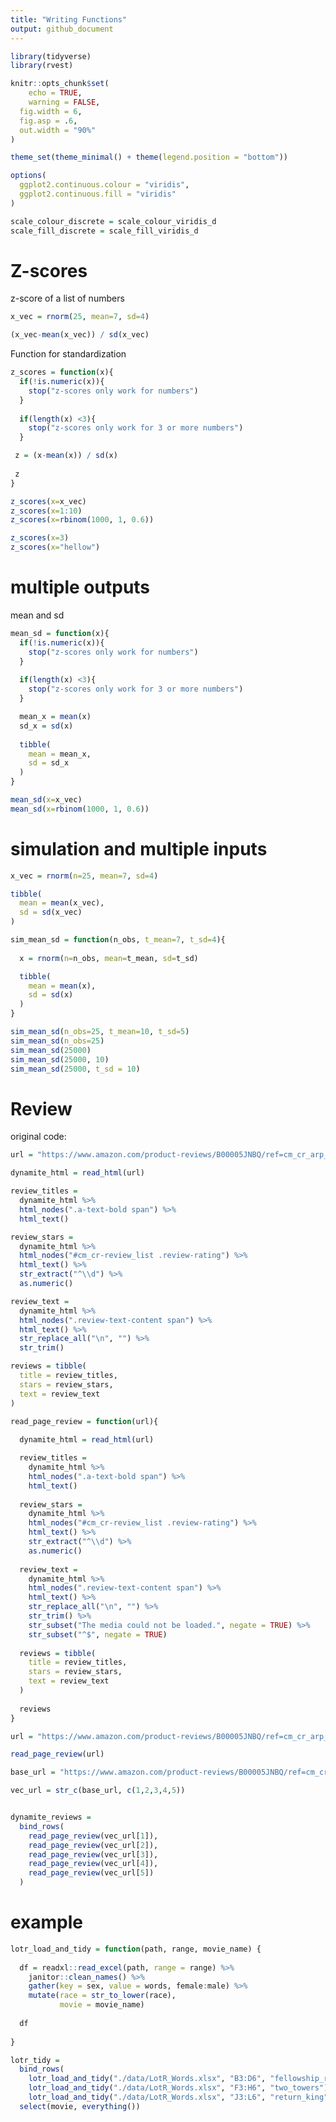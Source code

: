 ```yaml
---
title: "Writing Functions"
output: github_document
---
```


```r
library(tidyverse)
library(rvest)

knitr::opts_chunk$set(
	echo = TRUE,
	warning = FALSE,
  fig.width = 6,
  fig.asp = .6,
  out.width = "90%"
)

theme_set(theme_minimal() + theme(legend.position = "bottom"))

options(
  ggplot2.continuous.colour = "viridis",
  ggplot2.continuous.fill = "viridis"
)

scale_colour_discrete = scale_colour_viridis_d
scale_fill_discrete = scale_fill_viridis_d
```


# Z-scores

z-score of a list of numbers 
```r
x_vec = rnorm(25, mean=7, sd=4)

(x_vec-mean(x_vec)) / sd(x_vec)
```

Function for standardization
```r
z_scores = function(x){
  if(!is.numeric(x)){
    stop("z-scores only work for numbers")
  }
  
  if(length(x) <3){
    stop("z-scores only work for 3 or more numbers")
  }

 z = (x-mean(x)) / sd(x)
 
 z
}
```

```r
z_scores(x=x_vec)
z_scores(x=1:10)
z_scores(x=rbinom(1000, 1, 0.6))

z_scores(x=3)
z_scores(x="hellow")
```


# multiple outputs

mean and sd
```r
mean_sd = function(x){
  if(!is.numeric(x)){
    stop("z-scores only work for numbers")
  }
  
  if(length(x) <3){
    stop("z-scores only work for 3 or more numbers")
  }

  mean_x = mean(x)
  sd_x = sd(x)
  
  tibble(
    mean = mean_x,
    sd = sd_x
  )
}
```

```r
mean_sd(x=x_vec)
mean_sd(x=rbinom(1000, 1, 0.6))
```

# simulation and multiple inputs

```r
x_vec = rnorm(n=25, mean=7, sd=4)

tibble(
  mean = mean(x_vec),
  sd = sd(x_vec)
)
```

```r
sim_mean_sd = function(n_obs, t_mean=7, t_sd=4){
  
  x = rnorm(n=n_obs, mean=t_mean, sd=t_sd)

  tibble(
    mean = mean(x),
    sd = sd(x)
  )
}
```

```r
sim_mean_sd(n_obs=25, t_mean=10, t_sd=5)
sim_mean_sd(n_obs=25)
sim_mean_sd(25000)
sim_mean_sd(25000, 10)
sim_mean_sd(25000, t_sd = 10)
```

# Review

original code:

```r
url = "https://www.amazon.com/product-reviews/B00005JNBQ/ref=cm_cr_arp_d_viewopt_rvwer?ie=UTF8&reviewerType=avp_only_reviews&sortBy=recent&pageNumber=1"

dynamite_html = read_html(url)

review_titles = 
  dynamite_html %>%
  html_nodes(".a-text-bold span") %>%
  html_text()

review_stars = 
  dynamite_html %>%
  html_nodes("#cm_cr-review_list .review-rating") %>%
  html_text() %>%
  str_extract("^\\d") %>%
  as.numeric()

review_text = 
  dynamite_html %>%
  html_nodes(".review-text-content span") %>%
  html_text() %>% 
  str_replace_all("\n", "") %>% 
  str_trim()

reviews = tibble(
  title = review_titles,
  stars = review_stars,
  text = review_text
)
```


```r
read_page_review = function(url){
  
  dynamite_html = read_html(url)

  review_titles = 
    dynamite_html %>%
    html_nodes(".a-text-bold span") %>%
    html_text()
  
  review_stars = 
    dynamite_html %>%
    html_nodes("#cm_cr-review_list .review-rating") %>%
    html_text() %>%
    str_extract("^\\d") %>%
    as.numeric()
  
  review_text = 
    dynamite_html %>%
    html_nodes(".review-text-content span") %>%
    html_text() %>% 
    str_replace_all("\n", "") %>% 
    str_trim() %>% 
    str_subset("The media could not be loaded.", negate = TRUE) %>% 
    str_subset("^$", negate = TRUE)
  
  reviews = tibble(
    title = review_titles,
    stars = review_stars,
    text = review_text
  )
  
  reviews
}

```

```r
url = "https://www.amazon.com/product-reviews/B00005JNBQ/ref=cm_cr_arp_d_viewopt_rvwer?ie=UTF8&reviewerType=avp_only_reviews&sortBy=recent&pageNumber=1"

read_page_review(url)
```

```r
base_url = "https://www.amazon.com/product-reviews/B00005JNBQ/ref=cm_cr_arp_d_viewopt_rvwer?ie=UTF8&reviewerType=avp_only_reviews&sortBy=recent&pageNumber="

vec_url = str_c(base_url, c(1,2,3,4,5))


dynamite_reviews = 
  bind_rows(
    read_page_review(vec_url[1]),
    read_page_review(vec_url[2]),
    read_page_review(vec_url[3]),
    read_page_review(vec_url[4]),
    read_page_review(vec_url[5])
  )

```

# example

```r

lotr_load_and_tidy = function(path, range, movie_name) {
  
  df = readxl::read_excel(path, range = range) %>%
    janitor::clean_names() %>%
    gather(key = sex, value = words, female:male) %>%
    mutate(race = str_to_lower(race),
           movie = movie_name)
  
  df
  
}

lotr_tidy = 
  bind_rows(
    lotr_load_and_tidy("./data/LotR_Words.xlsx", "B3:D6", "fellowship_ring"),
    lotr_load_and_tidy("./data/LotR_Words.xlsx", "F3:H6", "two_towers"),
    lotr_load_and_tidy("./data/LotR_Words.xlsx", "J3:L6", "return_king")) %>%
  select(movie, everything()) 
```







